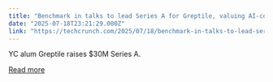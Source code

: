 ```yaml
---
title: "Benchmark in talks to lead Series A for Greptile, valuing AI-code reviewer at $180M, sources say"
date: "2025-07-18T23:21:29.000Z"
link: "https://techcrunch.com/2025/07/18/benchmark-in-talks-to-lead-series-a-for-greptile-valuing-ai-code-reviewer-at-180m-sources-say/"
---
```


YC alum Greptile raises $30M Series  A.

[Read more](https://techcrunch.com/2025/07/18/benchmark-in-talks-to-lead-series-a-for-greptile-valuing-ai-code-reviewer-at-180m-sources-say/)
